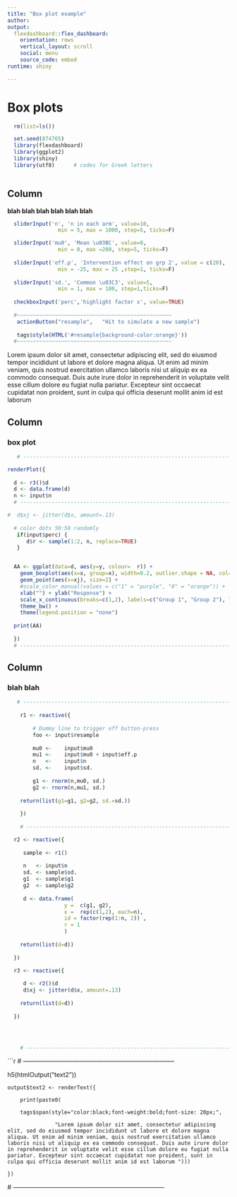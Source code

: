 ```yaml
---
title: "Box plot example" 
author: 
output: 
  flexdashboard::flex_dashboard:
    orientation: rows
    vertical_layout: scroll
    social: menu
    source_code: embed
runtime: shiny

---
```

Box plots {data-icon="fa-home"}
===

```r

  rm(list=ls())

  set.seed(874765)
  library(flexdashboard)
  library(ggplot2)
  library(shiny)
  library(utf8)      # codes for Greek letters
    

```

Column {.sidebar}
-----------------------------------------------------------------------

**blah blah blah blah blah blah**

```r

  sliderInput('n', 'n in each arm', value=10,
                min = 5, max = 1000, step=5, ticks=F)

  sliderInput('mu0', 'Mean \u03BC', value=0,
                min = 0, max =200, step=5, ticks=F)
  
  sliderInput('eff.p', 'Intervention effect on grp 2', value = c(20),
                min = -25, max = 25 ,step=1, ticks=F)
  
  sliderInput('sd.', 'Common \u03C3', value=5,
                min = 1, max = 100, step=1,ticks=F)
 
  checkboxInput('perc','highlight factor x', value=TRUE)
  
  #~~~~~~~~~~~~~~~~~~~~~~~~~~~~~~~~~~~~~~~~~~~~~~~~~
   actionButton("resample",   "Hit to simulate a new sample")
 
   tags$style(HTML('#resample{background-color:orange}'))
  #~~~~~~~~~~~~~~~~~~~~~~~~~~~~~~~~~~~~~~~~~~~~~~~~~

```

Lorem ipsum dolor sit amet, consectetur adipiscing elit, sed do eiusmod tempor incididunt ut labore et dolore magna aliqua. Ut enim ad minim veniam, quis nostrud exercitation ullamco laboris nisi ut aliquip ex ea commodo consequat. Duis aute irure dolor in reprehenderit in voluptate velit esse cillum dolore eu fugiat nulla pariatur. Excepteur sint occaecat cupidatat non proident, sunt in culpa qui officia deserunt mollit anim id est laborum 

Column {data-width=400}
-------------------------------------

### box plot

```r

   # --------------------------------------------------------------------------

renderPlot({
  
  d <- r3()$d
  d <- data.frame(d)
  n <- input$n
  # --------------------------------------------------------------------------

#  d$xj <- jitter(d$x, amount=.13)
  
  # color dots 50:50 randomly
   if(input$perc) {
      d$r <- sample(1:2, n, replace=TRUE)
   }


  AA <- ggplot(data=d, aes(y=y, colour=  r)) +
    geom_boxplot(aes(x=x, group=x), width=0.2, outlier.shape = NA, col='blue', fill='lightblue') +
    geom_point(aes(x=xj), size=2) +
    #scale_color_manual(values = c("1" = "purple", "0" = "orange")) +
    xlab("") + ylab("Response") +  
    scale_x_continuous(breaks=c(1,2), labels=c("Group 1", "Group 2"), limits=c(0.5, 2.5)) +
    theme_bw() + 
    theme(legend.position = "none") 
  
  print(AA)
  
  })
  # --------------------------------------------------------------------------


```

Column {data-width=400, height=75}
-----------------------------------------------------------------------

### blah blah

```r
 
   # --------------------------------------------------------------------------
   
    r1 <- reactive({
      
        # Dummy line to trigger off button-press
        foo <- input$resample
             
        mu0 <-    input$mu0
        mu1 <-    input$mu0 + input$eff.p
        n   <-    input$n
        sd. <-    input$sd.
        
        g1 <- rnorm(n,mu0, sd.)
        g2 <- rnorm(n,mu1, sd.)
    
    return(list(g1=g1, g2=g2, sd.=sd.))
    
    })
   
    # --------------------------------------------------------------------------

  r2 <- reactive({
 
     sample <- r1()
     
     n   <- input$n
     sd. <- sample$sd.  
     g1  <- sample$g1       
     g2  <- sample$g2 
     
     d <- data.frame(
                  y =  c(g1, g2), 
                  x =  rep(c(1,2), each=n),
                  id = factor(rep(1:n, 2)) ,
                  r = 1
                  )
 
    return(list(d=d))
     
  })

  r3 <- reactive({
 
     d <- r2()$d
     d$xj <- jitter(d$x, amount=.13)
     
    return(list(d=d))
     
  })




    # --------------------------------------------------------------------------

```


```r

   # --------------------------------------------------------------------------

   h5(htmlOutput("text2"))      
  
    output$text2 <- renderText({  
    
        print(paste0(   
        
        tags$span(style="color:black;font-weight:bold;font-size: 20px;", 
                   
                   "Lorem ipsum dolor sit amet, consectetur adipiscing elit, sed do eiusmod tempor incididunt ut labore et dolore magna aliqua. Ut enim ad minim veniam, quis nostrud exercitation ullamco laboris nisi ut aliquip ex ea commodo consequat. Duis aute irure dolor in reprehenderit in voluptate velit esse cillum dolore eu fugiat nulla pariatur. Excepteur sint occaecat cupidatat non proident, sunt in culpa qui officia deserunt mollit anim id est laborum ")))
      
    })
    
  # --------------------------------------------------------------------------
 
